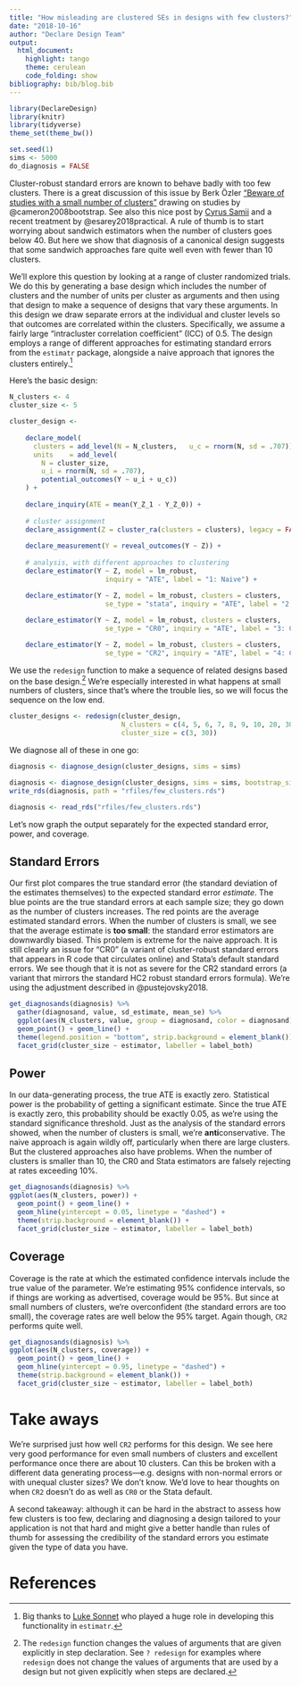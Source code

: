 ```yaml
---
title: "How misleading are clustered SEs in designs with few clusters?"
date: "2018-10-16"
author: "Declare Design Team"
output:
  html_document:
    highlight: tango
    theme: cerulean
    code_folding: show
bibliography: bib/blog.bib  
---
```


```r
library(DeclareDesign)
library(knitr)
library(tidyverse)
theme_set(theme_bw())

set.seed(1)
sims <- 5000
do_diagnosis = FALSE
```

Cluster-robust standard errors are known to behave badly with too few clusters. There is a great discussion of this issue by Berk &Ouml;zler ["Beware of studies with a small number of clusters"](https://blogs.worldbank.org/impactevaluations/beware-of-studies-with-a-small-number-of-clusters)  drawing on studies by @cameron2008bootstrap. See also this nice post by [Cyrus Samii](http://cyrussamii.com/?p=1246) and a recent treatment by @esarey2018practical. A rule of thumb is to start worrying about sandwich estimators when the number of clusters goes below 40. But here we show that diagnosis of a canonical design suggests that some sandwich approaches fare quite well even with fewer than 10 clusters.


<!-- We can see the problem immediately by looking at a small-scale example and estimating Stata's default cluster-robust standard errors. We fabricate a dataset with two clusters, each containing three units: -->

<!-- ```{r, eval = FALSE} -->
<!-- dat <- fabricate(N = 6, -->
<!--                  cl = c(0, 0, 0, 1, 1, 1), -->
<!--                  Z = cl, -->
<!--                  Y = Z + rnorm(N)) -->
<!-- lm_robust(Y ~ Z, clusters = cl, data = dat, se_type = "stata") -->
<!-- ``` -->

<!-- ```{r, echo = FALSE} -->
<!-- dat <- fabricate(N = 6, -->
<!--                  cl = c(0, 0, 0, 1, 1, 1), -->
<!--                  Z = cl, -->
<!--                  Y = Z + rnorm(N)) -->
<!-- fit <- lm_robust(Y ~ Z, clusters = cl, data = dat, se_type = "stata") -->
<!-- kable(tidy(fit)[, c("term", "estimate", "std.error")], digits = 2) -->
<!-- ``` -->

<!-- The estimated standard error is essentially zero. Such precision is implausible with just two clusters.  -->

We'll explore this question by looking at a range of cluster randomized trials. We do this by generating a base design which includes the number of clusters and the number of units per cluster as arguments and then using that design to make a sequence of designs that vary these arguments.  In this design we draw separate errors at the individual and cluster levels so that outcomes are correlated within the clusters. Specifically, we assume a fairly large  "intracluster correlation coefficient" (ICC) of 0.5. The design employs a range of different approaches for estimating standard errors from the `estimatr` package, alongside a naive approach that ignores the clusters entirely.^[Big thanks to [Luke Sonnet](http://lukesonnet.com/) who played a huge role in developing this functionality in `estimatr`.]

Here's the basic design:

```r
N_clusters <- 4
cluster_size <- 5

cluster_design <- 
  
    declare_model(
      clusters = add_level(N = N_clusters,   u_c = rnorm(N, sd = .707)),
      units    = add_level(
        N = cluster_size, 
        u_i = rnorm(N, sd = .707),
        potential_outcomes(Y ~ u_i + u_c))
    ) +
      
    declare_inquiry(ATE = mean(Y_Z_1 - Y_Z_0)) +
      
    # cluster assignment
    declare_assignment(Z = cluster_ra(clusters = clusters), legacy = FALSE) +
      
    declare_measurement(Y = reveal_outcomes(Y ~ Z)) +
      
    # analysis, with different approaches to clustering
    declare_estimator(Y ~ Z, model = lm_robust,  
                        inquiry = "ATE", label = "1: Naive") + 

    declare_estimator(Y ~ Z, model = lm_robust, clusters = clusters, 
                        se_type = "stata", inquiry = "ATE", label = "2: stata") +
      
    declare_estimator(Y ~ Z, model = lm_robust, clusters = clusters, 
                        se_type = "CR0", inquiry = "ATE", label = "3: CR0") +

    declare_estimator(Y ~ Z, model = lm_robust, clusters = clusters, 
                        se_type = "CR2", inquiry = "ATE", label = "4: CR2")

```

<!-- data <- draw_data(cluster_design) -->
<!-- M <- glm(formula = Y ~ Z, data = data) -->
<!-- wild <- cluster.wild.glm(M, dat = data, cluster = ~ clusters, boot.reps = 1000) -->


We use the `redesign` function to make a sequence of related designs based on the base design.^[The `redesign` function changes the values of arguments that are given explicitly in step declaration.  See `? redesign` for examples where `redesign` does not change the values of arguments that are used by a design but not given explicitly when steps are declared.] We're especially interested in what happens at small numbers of clusters, since that's where the trouble lies, so we will focus the sequence on the low end.

```r
cluster_designs <- redesign(cluster_design,
                            N_clusters = c(4, 5, 6, 7, 8, 9, 10, 20, 30), 
                            cluster_size = c(3, 30))
```

We diagnose all of these in one go:

```r
diagnosis <- diagnose_design(cluster_designs, sims = sims)
```

```r
diagnosis <- diagnose_design(cluster_designs, sims = sims, bootstrap_sims = FALSE)
write_rds(diagnosis, path = "rfiles/few_clusters.rds")
```


```r
diagnosis <- read_rds("rfiles/few_clusters.rds") 
```

Let's now graph the output separately for the expected standard error, power, and coverage.
 
## Standard Errors

Our first plot compares the true standard error (the standard deviation of the estimates themselves) to the expected standard error *estimate*. The blue points are the true standard errors at each sample size; they go down as the number of clusters increases. The red points are the average estimated standard errors. When the number of clusters is small, we see that the average estimate is **too small**: the standard error estimators are downwardly biased. This problem is extreme for the naive approach. It is still clearly an issue for "CR0" (a variant of cluster-robust standard errors that appears in R code that circulates online) and Stata's default standard errors. We see though that it is not as severe for the CR2 standard errors (a variant that mirrors the standard HC2 robust standard errors formula). We're using the adjustment described in @pustejovsky2018.

```r
get_diagnosands(diagnosis) %>%
  gather(diagnosand, value, sd_estimate, mean_se) %>%
  ggplot(aes(N_clusters, value, group = diagnosand, color = diagnosand)) +
  geom_point() + geom_line() +
  theme(legend.position = "bottom", strip.background = element_blank()) +
  facet_grid(cluster_size ~ estimator, labeller = label_both)
```

## Power 

In our data-generating process, the true ATE is exactly zero. Statistical power is the probability of getting a significant estimate. Since the true ATE is exactly zero, this probability should be exactly 0.05, as we're using the standard significance threshold. Just as the analysis of the standard errors showed, when the number of clusters is small, we're **anti**conservative. The naive approach is again wildly off, particularly when there are large clusters. But the clustered approaches also have problems. When the number of clusters is smaller than 10, the CR0 and Stata estimators are falsely rejecting at rates exceeding 10%.

```r
get_diagnosands(diagnosis) %>%
ggplot(aes(N_clusters, power)) +
  geom_point() + geom_line() +
  geom_hline(yintercept = 0.05, linetype = "dashed") +
  theme(strip.background = element_blank()) +
  facet_grid(cluster_size ~ estimator, labeller = label_both)
```

## Coverage

Coverage is the rate at which the estimated confidence intervals include the true value of the parameter. We're estimating 95% confidence intervals, so if things are working as advertised, coverage would be 95%. But since at small numbers of clusters, we're overconfident (the standard errors are too small), the coverage rates are well below the 95% target. Again though, `CR2` performs quite well.

```r
get_diagnosands(diagnosis) %>%
ggplot(aes(N_clusters, coverage)) +
  geom_point() + geom_line() +
  geom_hline(yintercept = 0.95, linetype = "dashed") +
  theme(strip.background = element_blank()) +
  facet_grid(cluster_size ~ estimator, labeller = label_both)
```

# Take aways

We're surprised just how well `CR2` performs for this design. We see here very good performance for even small numbers of clusters and excellent performance once there are about 10 clusters. Can this be broken with a different data generating process---e.g. designs with non-normal errors or with unequal cluster sizes? We don't know. We'd love to hear thoughts on when `CR2` doesn't do as well as `CR0` or the Stata default.

A second takeaway: although it can be hard in the abstract to assess how few clusters is too few, declaring and diagnosing a design tailored to your application is not that hard and might give a better handle than rules of thumb for assessing the credibility of the standard errors you estimate given the type of data you have.  

# References

